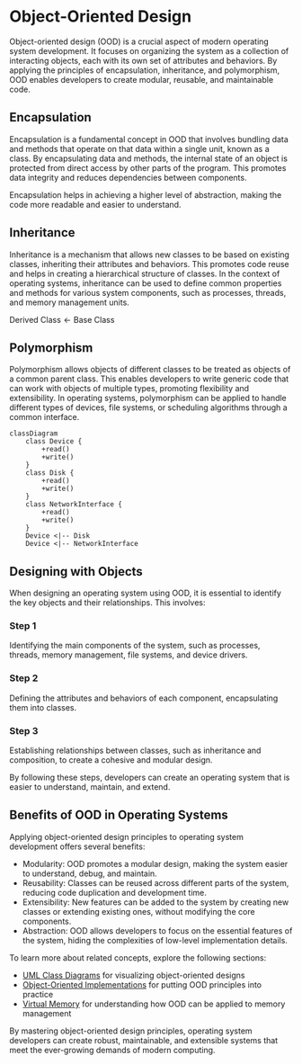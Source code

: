 
# Object-Oriented Design

Object-oriented design (OOD) is a crucial aspect of modern operating system development. It focuses on organizing the system as a collection of interacting objects, each with its own set of attributes and behaviors. By applying the principles of encapsulation, inheritance, and polymorphism, OOD enables developers to create modular, reusable, and maintainable code.

## Encapsulation

Encapsulation is a fundamental concept in OOD that involves bundling data and methods that operate on that data within a single unit, known as a class. By encapsulating data and methods, the internal state of an object is protected from direct access by other parts of the program. This promotes data integrity and reduces dependencies between components.

<Callout>
Encapsulation helps in achieving a higher level of abstraction, making the code more readable and easier to understand.
</Callout>

## Inheritance

Inheritance is a mechanism that allows new classes to be based on existing classes, inheriting their attributes and behaviors. This promotes code reuse and helps in creating a hierarchical structure of classes. In the context of operating systems, inheritance can be used to define common properties and methods for various system components, such as processes, threads, and memory management units.

$\text{Derived Class} \leftarrow \text{Base Class}$

## Polymorphism

Polymorphism allows objects of different classes to be treated as objects of a common parent class. This enables developers to write generic code that can work with objects of multiple types, promoting flexibility and extensibility. In operating systems, polymorphism can be applied to handle different types of devices, file systems, or scheduling algorithms through a common interface.

```mermaid
classDiagram
    class Device {
        +read()
        +write()
    }
    class Disk {
        +read()
        +write()
    }
    class NetworkInterface {
        +read()
        +write()
    }
    Device <|-- Disk
    Device <|-- NetworkInterface
```

## Designing with Objects

When designing an operating system using OOD, it is essential to identify the key objects and their relationships. This involves:

<Steps>

### Step 1

Identifying the main components of the system, such as processes, threads, memory management, file systems, and device drivers.

### Step 2

Defining the attributes and behaviors of each component, encapsulating them into classes.

### Step 3

Establishing relationships between classes, such as inheritance and composition, to create a cohesive and modular design.

</Steps>

By following these steps, developers can create an operating system that is easier to understand, maintain, and extend.

## Benefits of OOD in Operating Systems

Applying object-oriented design principles to operating system development offers several benefits:

- Modularity: OOD promotes a modular design, making the system easier to understand, debug, and maintain.
- Reusability: Classes can be reused across different parts of the system, reducing code duplication and development time.
- Extensibility: New features can be added to the system by creating new classes or extending existing ones, without modifying the core components.
- Abstraction: OOD allows developers to focus on the essential features of the system, hiding the complexities of low-level implementation details.

To learn more about related concepts, explore the following sections:

- [UML Class Diagrams](/uml-class-diagrams) for visualizing object-oriented designs
- [Object-Oriented Implementations](/object-oriented-implementations) for putting OOD principles into practice
- [Virtual Memory](/virtual-memory) for understanding how OOD can be applied to memory management

By mastering object-oriented design principles, operating system developers can create robust, maintainable, and extensible systems that meet the ever-growing demands of modern computing.